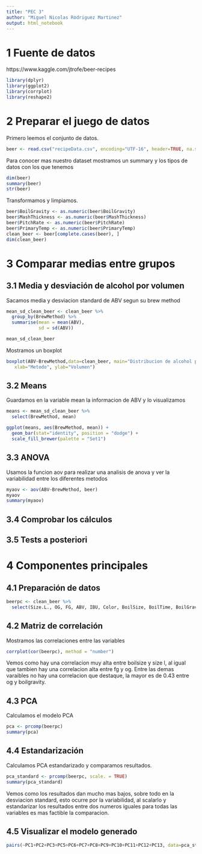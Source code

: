 ```yaml
---
title: "PEC 3"
author: "Miguel Nicolas Rodriguez Martinez"
output: html_notebook
---
```


# 1 Fuente de datos

https://www.kaggle.com/jtrofe/beer-recipes

```r
library(dplyr)
library(ggplot2)
library(corrplot)
library(reshape2)
```


# 2 Preparar el juego de datos

Primero leemos el conjunto de datos.

```r
beer <- read.csv("recipeData.csv", encoding="UTF-16", header=TRUE, na.strings="NA")
```

Para conocer mas nuestro dataset mostramos un summary y los tipos de datos con los que tenemos


```r
dim(beer)
summary(beer)
str(beer)
```

Transformamos y limpiamos.

```r
beer$BoilGravity <- as.numeric(beer$BoilGravity)
beer$MashThickness <- as.numeric(beer$MashThickness)
beer$PitchRate <- as.numeric(beer$PitchRate)
beer$PrimaryTemp <- as.numeric(beer$PrimaryTemp)
clean_beer <- beer[complete.cases(beer), ]
dim(clean_beer)
```

# 3 Comparar medias entre grupos

## 3.1 Media y desviación de alcohol por volumen

Sacamos media y desviacion standard de ABV segun su brew method

```r
mean_sd_clean_beer <- clean_beer %>%
  group_by(BrewMethod) %>%
  summarise(mean = mean(ABV),
            sd = sd(ABV))

mean_sd_clean_beer
```

Mostramos un boxplot

```r
boxplot(ABV~BrewMethod,data=clean_beer, main="Distribucion de alcohol por volumen para cada tipo de distribbucion",
   xlab="Metodo", ylab="Volumen") 
```

## 3.2 Means

Guardamos en la variable mean la informacion de ABV y lo visualizamos

```r
means <- mean_sd_clean_beer %>%
  select(BrewMethod, mean)

ggplot(means, aes(BrewMethod, mean)) + 
  geom_bar(stat="identity", position = "dodge") + 
  scale_fill_brewer(palette = "Set1")
```

## 3.3 ANOVA

Usamos la funcion aov para realizar una analisis de anova y ver la variabilidad entre los diferentes metodos

```r
myaov <- aov(ABV~BrewMethod, beer)
myaov
summary(myaov)
```

## 3.4 Comprobar los cálculos

## 3.5 Tests a posteriori

# 4 Componentes principales

## 4.1 Preparación de datos

```r
beerpc <- clean_beer %>% 
  select(Size.L., OG, FG, ABV, IBU, Color, BoilSize, BoilTime, BoilGravity, Efficiency, MashThickness, PitchRate, PrimaryTemp)
```

## 4.2 Matriz de correlación

Mostramos las correlaciones entre las variables

```r
corrplot(cor(beerpc), method = "number")
```

Vemos como hay una correlacion muy alta entre boilsize y size l, al igual que tambien hay una correlacion alta entre fg y og. Entre las demas varaibles no hay una correlacion que destaque, la mayor es de 0.43 entre og y boilgravity.

## 4.3 PCA

Calculamos el modelo PCA

```r
pca <- prcomp(beerpc)
summary(pca)
```

## 4.4 Estandarización

Calculamos PCA estandarizado y comparamos resultados.

```r
pca_standard <- prcomp(beerpc, scale. = TRUE)
summary(pca_standard)
```

Vemos como los resultados dan mucho mas bajos, sobre todo en la desviacion standard, esto ocurre por la variabilidad, al scalarlo y estandarizar los resultados entre dos numeros iguales para todas las variables es mas factible la comparacion.

## 4.5 Visualizar el modelo generado



```r
pairs(~PC1+PC2+PC3+PC5+PC6+PC7+PC8+PC9+PC10+PC11+PC12+PC13, data=pca_standard$rotation)
```

